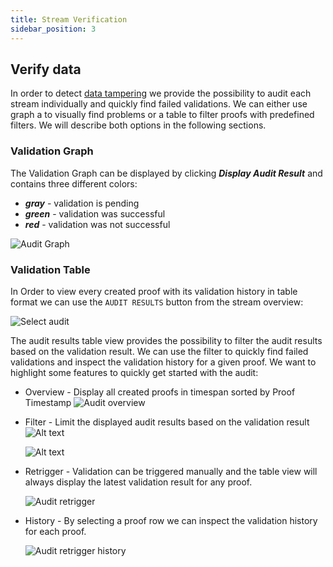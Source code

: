 ```yaml
---
title: Stream Verification
sidebar_position: 3
---
```



## Verify data
In order to detect [data tampering](https://www.tributech.io/blog/cybersecurity-threat-data-tampering) we provide the possibility to audit each stream individually and quickly find failed validations. We can either use graph a to visually find problems or a table to filter proofs with predefined filters. We will describe both options in the following sections.

### Validation Graph
The Validation Graph can be displayed by clicking ***Display Audit Result*** and contains three different colors:

- ***gray*** - validation is pending
- ***green*** - validation was successful
- ***red*** - validation was not successful

![***Audit Graph***](img/node-source-audit-graph.png)

### Validation Table

In Order to view every created proof with its validation history in table format we can use the `AUDIT RESULTS` button from the stream overview:

![***Select audit***](img/node-source-select-audit.png)

The audit results table view provides the possibility to filter the audit results based on the validation result. We can use the filter to quickly find failed validations and inspect the validation history for a given proof.
We want to highlight some features to quickly get started with the audit:

- Overview - Display all created proofs in timespan sorted by Proof Timestamp
    ![***Audit overview***](img/node-source-audit-overview.png)

- Filter - Limit the displayed audit results based on the validation result
    ![Alt text](img/node-source-audit-overview-filter.png)

    ![Alt text](img/node-source-audit-overview-filter-details.png)

- Retrigger - Validation can be triggered manually and the table view will always display the latest validation result for any proof.

    ![***Audit retrigger***](img/node-source-audit-retrigger.png)

- History - By selecting a proof row we can inspect the validation history for each proof.

    ![***Audit retrigger history***](img/node-source-audit-retrigger-history.png)

